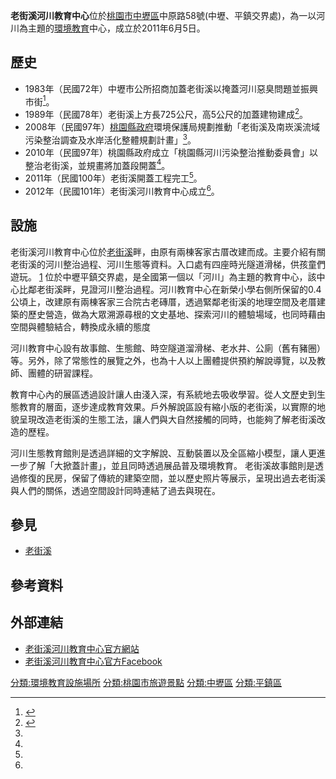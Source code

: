 '''老街溪河川教育中心'''位於[[桃園市|桃園市]][[中壢區|中壢區]]中原路58號(中壢、平鎮交界處)，為一以河川為主題的[[環境教育|環境教育]]中心，成立於2011年6月5日。

==歷史==
*1983年（民國72年）中壢市公所招商加蓋老街溪以掩蓋河川惡臭問題並振興市街<ref name=waterepa>{{cite|url=https://water.epa.gov.tw/River_laochieh.aspx|title=河川整治故事：老街溪|website=水質保護網|publisher=[[行政院環境保護署|行政院環境保護署]]}}</ref>。
*1989年（民國78年）老街溪上方長725公尺，高5公尺的加蓋建物建成<ref name=pcl>{{cite|url=http://students.pclhvs.cl.edu.tw/413021/501/p1.html|title=關於老街溪|website=穿越澗仔壢|publisher=[[中壢家商|中壢家商]]}}</ref>。
*2008年（民國97年）[[桃園縣政府|桃園縣政府]]環境保護局規劃推動「老街溪及南崁溪流域污染整治調查及水岸活化整體規劃計畫」<ref name=waterepa/>。
*2010年（民國97年）桃園縣政府成立「桃園縣河川污染整治推動委員會」以整治老街溪，並規畫將加蓋段開蓋<ref name=waterepa/>。
*2011年（民國100年）老街溪開蓋工程完工<ref name=waterepa/>。
*2012年（民國101年）老街溪河川教育中心成立<ref name=waterepa/>。

==設施==
老街溪河川教育中心位於[[老街溪|老街溪]]畔，由原有兩棟客家古厝改建而成。主要介紹有關老街溪的河川整治過程、河川生態等資料。入口處有四座時光隧道滑梯，供孩童們遊玩。
[https://web.archive.org/web/20180216030556/https://travel.tycg.gov.tw/image/6616/1024x768]
位於中壢平鎮交界處，是全國第一個以「河川」為主題的教育中心，該中心比鄰老街溪畔，見證河川整治過程。河川教育中心在新榮小學右側所保留的0.4公頃上，改建原有兩棟客家三合院古老磚厝，透過緊鄰老街溪的地理空間及老厝建築的歷史營造，做為大眾溯源尋根的文史基地、探索河川的體驗場域，也同時藉由空間與體驗結合，轉換成永續的態度

河川教育中心設有故事館、生態館、時空隧道溜滑梯、老水井、公廁（舊有豬圈）等。另外，除了常態性的展覽之外，也為十人以上團體提供預約解說導覽，以及教師、團體的研習課程。

教育中心內的展區透過設計讓人由淺入深，有系統地去吸收學習。從人文歷史到生態教育的層面，逐步達成教育效果。戶外解說區設有縮小版的老街溪，以實際的地貌呈現改造老街溪的生態工法，讓人們與大自然接觸的同時，也能夠了解老街溪改造的歷程。

河川生態教育館則是透過詳細的文字解說、互動裝置以及全區縮小模型，讓人更進一步了解「大掀蓋計畫」，並且同時透過展品普及環境教育。
老街溪故事館則是透過修復的民房，保留了傳統的建築空間，並以歷史照片等展示，呈現出過去老街溪與人們的關係，透過空間設計同時連結了過去與現在。

==參見==
*[[老街溪|老街溪]]

==參考資料==
{{references}}

==外部連結==
*[https://web.archive.org/web/20191015032501/https://ljriver.cyberbiz.co/ 老街溪河川教育中心官方網站]
*[https://www.facebook.com/laojieriver/ 老街溪河川教育中心官方Facebook]

[[分類:環境教育設施場所|分類:環境教育設施場所]]
[[分類:桃園市旅遊景點|分類:桃園市旅遊景點]]
[[分類:中壢區|分類:中壢區]]
[[分類:平鎮區|分類:平鎮區]]